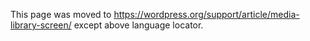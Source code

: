 {{Languages|
{{en|Media Library Screen}}
{{ja|Media Library SubPanel}}
{{pt-br|Sub-Painel Biblioteca}}
{{zh-cn|媒体库页面}}
}}

This page was moved to https://wordpress.org/support/article/media-library-screen/ except above language locator.
<!--

==Media &rarr; Library==

Media consists of the images, video, recordings, and files that you upload and use in your blog.  Media is typically uploaded and inserted into the content when [[Posts Add New Screen|writing a Post]] or [[Pages Add New Screen|writing a Page]].  Note that the Uploading Setting in the [[Settings Media Screen]] describes the location and structure of the upload directory (where your media files are stored).  If you do need to upload Media, even if that Media is not related to a Post or Page, then you need to use the [[Media Add New Screen]].

Visit the [[Media Add New Screen]] to install new media by clicking Add New link at the top of this screen or Select '''[[Administration Panels#Media|Media]] > [[Media Add New Screen|Add New]]''' from left side menu.

===Media Library===

The [[Media Library Screen]] allows you to edit, view, and delete Media previously uploaded to your blog.  Multiple Media objects can be selected for deletion.  Search and filtering ability is also provided to allow you to find the desired Media.  

Media Library provides two type of views. One is simple visual [[#Media_Library_Grid_View"|Grid View]] and another is conventional [[#Media_Library_List_View"|List View]]. Switch between these views using the icons to the left above the screen.

Back to [[Administration Screens]].

==Media Library Grid View==

In Media Library Grid View, thumbnails of image, Audio icons and Movie icons are arranged in the grid.

[[Image:managefiles.png|640px||Media Library Screen Grid View]]

===Filtering Options===
At the top of Grid View, you can filter the media by media type and date:
;All media items:  This dropdown allows you to select, by media type such as Images, Audio and Video or Unattached to any Posts nor Pages, which Media are displayed in the [[#Table of Media|Table of Media]].  By default, "All media items" is selected and all of your Media are displayed.
;All Dates:  This dropdown allows you to select, by date, which Media are displayed in the Grid View. By default, "Show all dates" is selected and all of your Media are displayed.

To the right, is a Search box where you can enter a word, or series of words to search and display all the Media meeting your search words. The search results will be updated as you type. 

===Delete Media===
To delete media items, click the Bulk Select button at the top of the screen. Select any items you wish to delete, then click the Delete Selected button. Clicking the Cancel Selection button takes you back to viewing your media.

===Attachment Details===
In Media Library Grid View, clicking an Image thumbnail, Audio icon or Video icon will display an Attachment Details dialog, which allows you to preview media and make quick edits. Any changes you make to the attachment details will be automatically saved. You can also delete individual items and access the extended edit screen from the details dialog.
Use the arrow buttons at the top of the dialog, or the left and right arrow keys on your keyboard, to navigate between media items quickly.

[[Image:attachedfile-detail.png|640px||Attachment Details dialog]]

Attachment Details changes its appearance and information by media type. The left side of this dialog shows the Image, Audio player or Video player. The right side lists the following media file attributes and optional data. Some of them are editable from this dialog.

*'''File name''' – The name of media file
*'''File type''' – The MIME Type of media file
*'''Uploaded on''' – The date when media file was uploaded
*'''File size''' – The file size of media file
*'''Dimensions''' – (Image files only) The dimensions of image media
*'''URL''' – Read only display of a direct link to the media file. 
*'''Title''' – The name of the media. A title is often shown on attachment pages and galleries if themes or plugins are designed to display it.
*'''Caption''' – A brief explanation of the media.
*'''Description''' –  An explanation of this particular media.
*'''Alt Text''' – (Image files only) The alt text for the image, e.g. “The Mona Lisa” to describe the media. Used for accessibility.
*'''Artist''' – (Voice files only) Singer, composer or producer of this media.
*'''Album''' – (Voice files only) Album title that includes this media.
*'''Uploaded By''' – [[Users_Screen|author]] who uploaded the Media.
*'''Uploaded To''' – Title of the Post or Page that contains this Media. Click on the title to view that Post or Page in an edit Screen. If the Media was unattached to any Post or Page, this line does not appear.

At the bottom there are three link menus:

;View attachment page: shows the media in a simulated view of how the image would look when displayed in your Theme.
;Edit more details: displays the Edit Media Screen. See the [[Edit Media]] for details on editing Media information.
;Delete Permanently: deletes the media.

Also, image files has Edit Image button at the lower left

;Edit Image: (Image files only) allows you to make edits such as rotate, scale, and crop. See the [[Edit_Media#Edit_Image|Edit Image Screen]].

== Media Library List View ==
In Media Library List View, a table lists all of your Media, by row.  The Media are listed with the newest uploaded Media first.

[[Image:medialibrary_listview.png|640px||Media Library Screen List View]]

===Table of Media===

The table of Media contains the following columns:

*'''[ ]''' – This checkbox, when clicked (checked), 'selects' that particular Media to be processed by a Bulk Action.
*'''"thumbnail"''' - There is no column heading for "thumbnail", but a small image of the actual media is displayed in this column
*'''File''' - Displayed in the form of a link, this is Title, the name of the media. Clicking the title link opens Edit Media Screen. See the [[Edit Media]] for details on editing Media information. Below the Title the actual name of the file that holds this particular Media is displayed.
*'''Author''' - Displayed in the form of a link, this is the [[Users_Screen|author]] who uploaded the Media. Clicking the author link causes all the Media authored by that user to be displayed in the Table of Media (thus allowing a Bulk Action to be applied to all Media for a given author).
*'''Uploaded to''' - Uploaded to describes the title of the Post or Page that contains this Media and the date of that Post or Page. Click on the title to view that Post or Page in an edit Screen. If the Media was unattached to any Post or Page, an "Attach" link will appear and when clicked this Media can be attached to selected Posts or Pages. For more detail about selecting, see [[#Find_Posts_or_Pages|Find Posts or Pages]]. If the Media has been attached to more than one Post or Page, only the details of the first Post or Page will be displayed.
*'''comment bubble''' - Each Media row has comment bubble with the number of comments for that Media. If a Media has any comments, then the number of comments is displayed in a bubble. Clicking on a blue comment bubble causes the [[Comments Screen]] to be displayed to allow moderation of those comments.
*'''Date''' - The date the Media was uploaded.

====Sortable Columns====
Some column headings, such as the '''File''', '''Author''', '''Uploaded to''', and '''Date''' headings, can be clicked to sort the Table of Media in ascending or descending order.  Hover over the column title, e.g. '''File''', to see the up arrow or down arrow.  Click the heading to change the sort order.

====Page Navigation====
Under the Screen Options, the number of Media displayed per page is determined.  If more than one page of Media is available, two double-arrow boxes to move to the first and last page are provided.  Also two single-arrow boxes are displayed to move one page backward or forward.  Finally, a box showing the current page number can be used to enter a page to directly display. 

====Screen Options====
The [[Administration_Screens#Screen_Options|Screen Options]] allow you to choose which columns are displayed, or not displayed, in the underlying Table.  Clicking on the Screen Options tab shows a list of the columns with a check-box next to each column.  Check the box for each column you want displayed in the Table, or uncheck the box to not display that column.  In addition, the number of Media items to display in the [[#Table of Media|Table of Media]] can be set.  Click the Screen Options tab again to close the Screen Options.

====Search====
Above the Table, to the right, is a Search box where you can enter a word, or series of words, and hit the Enter key to search and display all the Media meeting your search words.

===Filtering Options===
At the top of List view, you can filter the media by media type and date:
;All:  This dropdown allows you to select, by media type such as Images, Audio and Video or Unattached to any Posts nor Pages, which Media are displayed in the [[#Table of Media|Table of Media]].  By default, "All" is selected and all of your Media are displayed.
;All Dates:  This dropdown allows you to select, by date, which Media are displayed in the [[#Table of Media|Table of Media]].  By default, "All dates" is selected and all of your Media are displayed.
;Filter:  Clicking this button applies the settings you select in the dropdown.

===Using Selection, Actions, and Apply===
====Selection====
:This Screen allows Bulk Actions to be performed on one or more Media selected in the Table.  For Bulk Actions to be performed on multiple Media at once, those Media must be first '''selected''' via one of these methods:
:*'''Select one Media at a time''' - To select a Media, the checkbox to the left of the Media entry must be checked (clicked).  It is possible to keep selecting more Media by checking their respective checkbox.
:*'''Select all Media in given Table''' - All Media in a given table can be selected by checking the checkbox in the Table's title, or footer bar.  Of course, unchecking the header or footer title bar checkbox will cause all entries in that Table to be unchecked (NOT selected). 
:*'''Reverse Selection''' - A Reverse Selection means checked items become unchecked, and unchecked items become checked. A Reverse Selection is accomplished by holding the Shift key on the keyboard and clicking the header or footer title bar checkbox.

====Actions====
:Actions describe the process to be performed on particular Media.  There are two styles of Actions that will be referred to as ''Bulk Actions'' and ''Immediate Actions''.  The follow describes these Actions:
:*'''Bulk Actions''' - These Actions can be performed on one, or more Media, at one time, if those Media have been previously [[#Selection|selected]]. Bulk Actions are available, when appropriate, as choices in the Bulk Actions pulldown box, above the Table.  The only Bulk Action allowed is Delete Permanently.   
:*'''Immediate Actions''' - Immediate Actions are performed immediately, on an individual Media.  Hovering the mouse cursor over the Media row reveals the Edit, Delete Permanently, and View options under the File column, in that Media row.  Clicking on a Media Title will also initiate the Edit Action.

:The available Actions are described below: 
:*'''Edit''' - This Immediate Action displays the Edit Media Screen.  This Action can be initiated by click on the Media Title. See the [[Edit Media]] for details on editing Media information.
:*'''Delete Permanently''' - This Action deletes the Media.  Delete Permanently is available both as a Bulk Action, and an Immediate Action.
:*'''View''' - This Action presents the Media in a simulated view of how the image would look when displayed in your Theme.  View is available only as an Immediate Action.
:*'''Attach''' - In Unattached filtered view, "Attach" action is displayed. By clicking this link, the media can be attached to selected Posts or Pages. For more detail about selecting, see [[#Find_Posts_or_Pages|Find Posts or Pages]].

====Find Posts or Pages====
[[Image:find-posts-or-pages.png|400px|right|Find Posts or Pages dialog]]
Clicking '''Attach''' link in the "Attached to" column or "Media" column when Unattached filtered view appears '''Find Posts or Pages''' dialogue box. From this dialogue box, you can select a Posts or Pages that the media should be attached to. Follow the steps:
:# Search posts or Pages by keyword.
:# Select the post/Page one wants to attach the media.
:# Click the ''Select'' button.

====Apply====
:After one or more Media are ''selected'', and after a ''Bulk'' Action is specified, the '''Apply''' button performs the given Action on the selected Media.

:*'''Apply''' - Click the Apply button to execute the Bulk Action, specified in the Actions pulldown, on the selected Media.  Remember, prior to executing Actions, one or more Media must be '''selected''', as described before.

== Changelog ==
* [[Version 4.0|4.0]] : Added Grid view and Attachment Details dialog
* [[Version 3.0|3.0]] : Screen Options and new location for upload settings.
* [[Version 2.9|2.9]] : [[#Actions|Actions]] - Delete -> Delete Permanently
* [[Version 2.7|2.7]] : Redesigned the Administration Panels. (2.5～2.6: [[Manage Media Library SubPanel]])

{{Administration Screens Footer}}

[[Category:Administration Screens]]
[[Category:Getting Started]]
[[Category:UI Link]]
-->